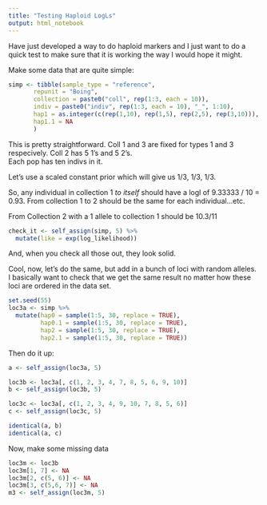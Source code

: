 ```yaml
---
title: "Testing Haploid LogLs"
output: html_notebook
---
```



Have just developed a way to do haploid markers and I just want to do a 
quick test to make sure that it is working the way I would hope it might.


Make some data that are quite simple:
```r
simp <- tibble(sample_type = "reference", 
       repunit = "Boing", 
       collection = paste0("coll", rep(1:3, each = 10)), 
       indiv = paste0("indiv", rep(1:3, each = 10), "_", 1:10),
       hap1 = as.integer(c(rep(1,10), rep(1,5), rep(2,5), rep(3,10))),
       hap1.1 = NA
       )
```

This is pretty straightforward.  Coll 1 and 3 are fixed for types 1 and 3 respecively.  Coll 2 has 5 1's and 5 2's.  
Each pop has ten indivs in it.  

Let's use a scaled constant prior which will give us 1/3, 1/3, 1/3.   

So, any individual in collection 1 *to itself* should have a logl of 9.33333 / 10 = 0.93.
From collection 1 to 2 should be the same for each individual...etc.

From Collection 2 with a 1 allele to collection 1 should be 10.3/11

```r
check_it <- self_assign(simp, 5) %>%
  mutate(like = exp(log_likelihood))

```

And, when you check all those out, they look solid.


Cool, now, let's do the same, but add in a bunch of loci with random alleles.
I basically want to check that we get the same result no matter how these 
loci are ordered in the data set.

```r
set.seed(55)
loc3a <- simp %>%
  mutate(hap0 = sample(1:5, 30, replace = TRUE),
         hap0.1 = sample(1:5, 30, replace = TRUE),
         hap2 = sample(1:5, 30, replace = TRUE),
         hap2.1 = sample(1:5, 30, replace = TRUE))
```


Then do it up:
```r
a <- self_assign(loc3a, 5)

loc3b <- loc3a[, c(1, 2, 3, 4, 7, 8, 5, 6, 9, 10)]
b <- self_assign(loc3b, 5)

loc3c <- loc3a[, c(1, 2, 3, 4, 9, 10, 7, 8, 5, 6)]
c <- self_assign(loc3c, 5)

identical(a, b)
identical(a, c)
```


Now, make some missing data
```r
loc3m <- loc3b
loc3m[1, 7] <- NA
loc3m[2, c(5, 6)] <- NA
loc3m[3, c(5,6, 7)] <- NA
m3 <- self_assign(loc3m, 5)
```
